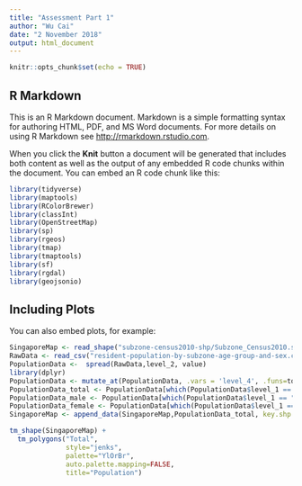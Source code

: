 ```yaml
---
title: "Assessment Part 1"
author: "Wu Cai"
date: "2 November 2018"
output: html_document
---
```


```r
knitr::opts_chunk$set(echo = TRUE)
```

## R Markdown

This is an R Markdown document. Markdown is a simple formatting syntax for authoring HTML, PDF, and MS Word documents. For more details on using R Markdown see <http://rmarkdown.rstudio.com>.

When you click the **Knit** button a document will be generated that includes both content as well as the output of any embedded R code chunks within the document. You can embed an R code chunk like this:

```r
library(tidyverse)
library(maptools)
library(RColorBrewer)
library(classInt)
library(OpenStreetMap)
library(sp)
library(rgeos)
library(tmap)
library(tmaptools)
library(sf)
library(rgdal)
library(geojsonio)
```

## Including Plots

You can also embed plots, for example:

```r
SingaporeMap <- read_shape("subzone-census2010-shp/Subzone_Census2010.shp", as.sf = TRUE)
RawData <- read_csv("resident-population-by-subzone-age-group-and-sex.csv")
PopulationData <-  spread(RawData,level_2, value)
library(dplyr)
PopulationData <- mutate_at(PopulationData, .vars = 'level_4', .funs=toupper)
PopulationData_total <- PopulationData[which(PopulationData$level_1 == "Total"),]
PopulationData_male <- PopulationData[which(PopulationData$level_1 == "Male"),]
PopulationData_female <- PopulationData[which(PopulationData$level_1 == "Female"),]
SingaporeMap <- append_data(SingaporeMap,PopulationData_total, key.shp = "SUBZONE_N", key.data = "level_4", ignore.duplicates = TRUE)
```

```r
tm_shape(SingaporeMap) +
  tm_polygons("Total", 
              style="jenks",
              palette="YlOrBr",
              auto.palette.mapping=FALSE,
              title="Population")

```

